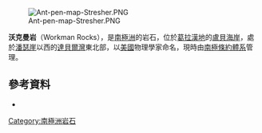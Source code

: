 [[Image:Ant-pen-map-Stresher.PNG|thumb]]

'''沃克曼岩'''（Workman Rocks），是[[南極洲|南極洲]]的岩石，位於[[葛拉漢地|葛拉漢地]]的[[盧貝海岸|盧貝海岸]]，處於[[潘瑟崖|潘瑟崖]]以西的[[達貝爾灣|達貝爾灣]]東北部，以[[美國|美國]]物理學家命名，現時由[[南極條約體系|南極條約體系]]管理。

{{coord|66|23|S|65|42|W|display=title}}

==參考資料==
* {{usgs-gazetteer}}

{{DEFAULTSORT:Workman Rocks}}
[[Category:南極洲岩石|Category:南極洲岩石]]


{{LoubetCoast-geo-stub}}